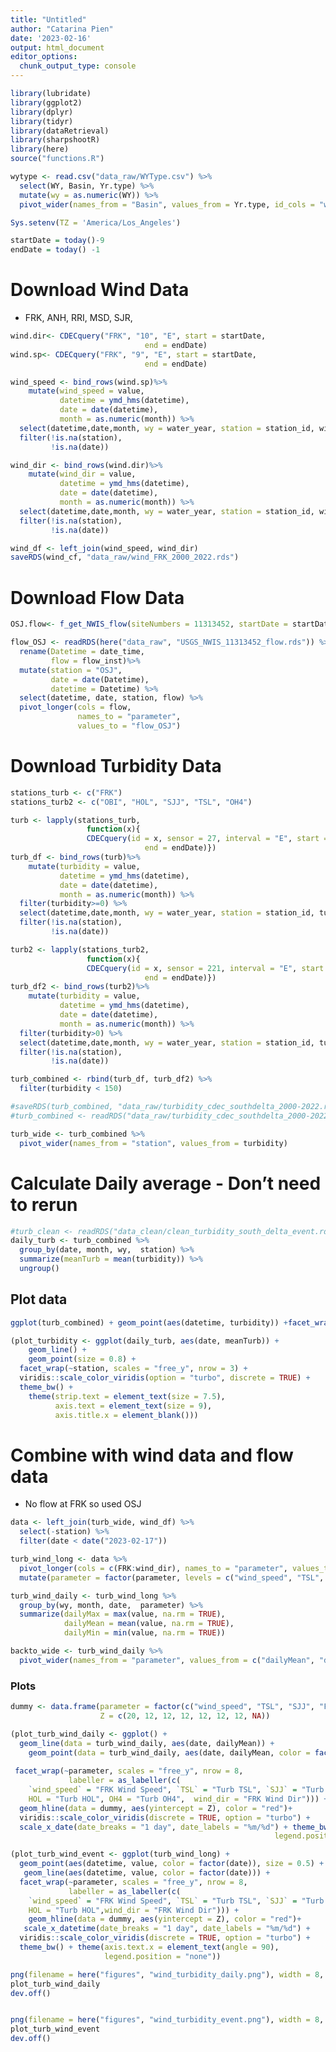 ```yaml
---
title: "Untitled"
author: "Catarina Pien"
date: '2023-02-16'
output: html_document
editor_options: 
  chunk_output_type: console
---
```


```r
library(lubridate)
library(ggplot2)
library(dplyr)
library(tidyr)
library(dataRetrieval)
library(sharpshootR)
library(here)
source("functions.R")
```

```r
wytype <- read.csv("data_raw/WYType.csv") %>%
  select(WY, Basin, Yr.type) %>%
  mutate(wy = as.numeric(WY)) %>%
  pivot_wider(names_from = "Basin", values_from = Yr.type, id_cols = "wy")
```

```r
Sys.setenv(TZ = 'America/Los_Angeles')
```

```r
startDate = today()-9
endDate = today() -1
```

# Download Wind Data
* FRK, ANH, RRI, MSD, SJR, 
```r
wind.dir<- CDECquery("FRK", "10", "E", start = startDate,
                              end = endDate)
wind.sp<- CDECquery("FRK", "9", "E", start = startDate,
                              end = endDate)

wind_speed <- bind_rows(wind.sp)%>%
    mutate(wind_speed = value,
           datetime = ymd_hms(datetime),
           date = date(datetime),
           month = as.numeric(month)) %>%
  select(datetime,date,month, wy = water_year, station = station_id, wind_speed) %>%
  filter(!is.na(station),
         !is.na(date))

wind_dir <- bind_rows(wind.dir)%>%
    mutate(wind_dir = value,
           datetime = ymd_hms(datetime),
           date = date(datetime),
           month = as.numeric(month)) %>%
  select(datetime,date,month, wy = water_year, station = station_id, wind_dir) %>%
  filter(!is.na(station),
         !is.na(date))

wind_df <- left_join(wind_speed, wind_dir)
saveRDS(wind_cf, "data_raw/wind_FRK_2000_2022.rds")
```

# Download Flow Data
```r

OSJ.flow<- f_get_NWIS_flow(siteNumbers = 11313452, startDate = startDate, endDate = endDate)

flow_OSJ <- readRDS(here("data_raw", "USGS_NWIS_11313452_flow.rds")) %>%
  rename(Datetime = date_time, 
         flow = flow_inst)%>%
  mutate(station = "OSJ",
         date = date(Datetime),
         datetime = Datetime) %>%
  select(datetime, date, station, flow) %>%
  pivot_longer(cols = flow,
               names_to = "parameter",
               values_to = "flow_OSJ") 
```


# Download Turbidity Data
```r
stations_turb <- c("FRK")
stations_turb2 <- c("OBI", "HOL", "SJJ", "TSL", "OH4")

turb <- lapply(stations_turb,
                 function(x){
                 CDECquery(id = x, sensor = 27, interval = "E", start = startDate,
                              end = endDate)})
turb_df <- bind_rows(turb)%>%
    mutate(turbidity = value,
           datetime = ymd_hms(datetime),
           date = date(datetime),
           month = as.numeric(month)) %>%
  filter(turbidity>=0) %>%
  select(datetime,date,month, wy = water_year, station = station_id, turbidity) %>%
  filter(!is.na(station),
         !is.na(date))

turb2 <- lapply(stations_turb2,
                 function(x){
                 CDECquery(id = x, sensor = 221, interval = "E", start = startDate,
                              end = endDate)})
turb_df2 <- bind_rows(turb2)%>%
    mutate(turbidity = value,
           datetime = ymd_hms(datetime),
           date = date(datetime),
           month = as.numeric(month)) %>%
  filter(turbidity>0) %>%
  select(datetime,date,month, wy = water_year, station = station_id, turbidity) %>%
  filter(!is.na(station),
         !is.na(date))

turb_combined <- rbind(turb_df, turb_df2) %>%
  filter(turbidity < 150)

#saveRDS(turb_combined, "data_raw/turbidity_cdec_southdelta_2000-2022.rds")
#turb_combined <- readRDS("data_raw/turbidity_cdec_southdelta_2000-2022.rds")
```

```r
turb_wide <- turb_combined %>%
  pivot_wider(names_from = "station", values_from = turbidity)
```

# Calculate Daily average - Don't need to rerun
```r
#turb_clean <- readRDS("data_clean/clean_turbidity_south_delta_event.rds")
daily_turb <- turb_combined %>%
  group_by(date, month, wy,  station) %>%
  summarize(meanTurb = mean(turbidity)) %>%
  ungroup() 
```

## Plot data
```r
ggplot(turb_combined) + geom_point(aes(datetime, turbidity)) +facet_wrap(~station, nrow = 3)

(plot_turbidity <- ggplot(daily_turb, aes(date, meanTurb)) + 
    geom_line() + 
    geom_point(size = 0.8) + 
  facet_wrap(~station, scales = "free_y", nrow = 3) +
  viridis::scale_color_viridis(option = "turbo", discrete = TRUE) + 
  theme_bw() +
    theme(strip.text = element_text(size = 7.5),
          axis.text = element_text(size = 9),
          axis.title.x = element_blank()))
```

# Combine with wind data and flow data 

* No flow at FRK so used OSJ

```r
data <- left_join(turb_wide, wind_df) %>%
  select(-station) %>%
  filter(date < date("2023-02-17"))

turb_wind_long <- data %>%
  pivot_longer(cols = c(FRK:wind_dir), names_to = "parameter", values_to = "value")%>%
  mutate(parameter = factor(parameter, levels = c("wind_speed", "TSL", "SJJ", "FRK", "OBI", "HOL", "OH4", "wind_dir")))

turb_wind_daily <- turb_wind_long %>%
  group_by(wy, month, date,  parameter) %>%
  summarize(dailyMax = max(value, na.rm = TRUE),
            dailyMean = mean(value, na.rm = TRUE),
            dailyMin = min(value, na.rm = TRUE))  

backto_wide <- turb_wind_daily %>%
  pivot_wider(names_from = "parameter", values_from = c("dailyMean", "dailyMax", "dailyMin"))
```

### Plots
```r
dummy <- data.frame(parameter = factor(c("wind_speed", "TSL", "SJJ", "FRK", "OBI", "HOL", "OH4", "wind_dir")),
                    Z = c(20, 12, 12, 12, 12, 12, 12, NA))

(plot_turb_wind_daily <- ggplot() + 
  geom_line(data = turb_wind_daily, aes(date, dailyMean)) + 
    geom_point(data = turb_wind_daily, aes(date, dailyMean, color = factor(date)), size = 2) + 
  
 facet_wrap(~parameter, scales = "free_y", nrow = 8,
             labeller = as_labeller(c(
    `wind_speed` = "FRK Wind Speed", `TSL` = "Turb TSL", `SJJ` = "Turb SJJ", `FRK` = "Turb FRK", `OBI` = "Turb OBI",
    HOL = "Turb HOL", OH4 = "Turb OH4",  wind_dir = "FRK Wind Dir"))) +
  geom_hline(data = dummy, aes(yintercept = Z), color = "red")+
  viridis::scale_color_viridis(discrete = TRUE, option = "turbo") + 
  scale_x_date(date_breaks = "1 day", date_labels = "%m/%d") + theme_bw() + theme(axis.text.x = element_text(angle = 90),
                                                           legend.position = "none"))

(plot_turb_wind_event <- ggplot(turb_wind_long) + 
  geom_point(aes(datetime, value, color = factor(date)), size = 0.5) + 
   geom_line(aes(datetime, value, color = factor(date))) + 
  facet_wrap(~parameter, scales = "free_y", nrow = 8,
             labeller = as_labeller(c(
    `wind_speed` = "FRK Wind Speed", `TSL` = "Turb TSL", `SJJ` = "Turb SJJ", `FRK` = "Turb FRK", `OBI` = "Turb OBI", OH4 = "Turb OH4",
    HOL = "Turb HOL",wind_dir = "FRK Wind Dir"))) +
    geom_hline(data = dummy, aes(yintercept = Z), color = "red")+
   scale_x_datetime(date_breaks = "1 day", date_labels = "%m/%d") +
  viridis::scale_color_viridis(discrete = TRUE, option = "turbo") + 
  theme_bw() + theme(axis.text.x = element_text(angle = 90),
                     legend.position = "none"))
```

```r
png(filename = here("figures", "wind_turbidity_daily.png"), width = 8, height = 10, units = "in", pointsize = 9, family = "sans", res = 300)
plot_turb_wind_daily
dev.off()


png(filename = here("figures", "wind_turbidity_event.png"), width = 8, height = 10, units = "in", pointsize = 9, family = "sans", res = 300)
plot_turb_wind_event
dev.off()
```

